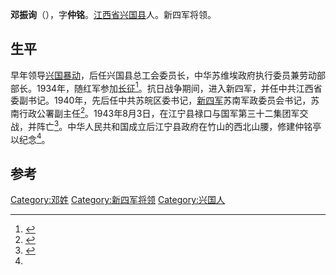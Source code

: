 '''邓振询'''（{{bd|1904年|8月21日|1943年|8月3日}}），字'''仲铭'''。[[江西省|江西省]][[兴国县|兴国县]]人。新四军将领。

==生平==
早年领导[[兴国暴动|兴国暴动]]，后任兴国县总工会委员长，中华苏维埃政府执行委员兼劳动部部长。1934年，随红军参加[[长征|长征]]<ref>{{cite book|title=江苏革命烈士传选编/ 抗日战争时期|url=http://books.google.com/books?id=eYFxAAAAIAAJ|year=1988|publisher=江苏人民出版社|page=281}}</ref>。抗日战争期间，进入新四军，并任中共江西省委副书记。1940年，先后任中共苏皖区委书记，[[新四军|新四军]]苏南军政委员会书记，苏南行政公署副主任<ref name="胡华">{{cite book|author=胡华|title=中共党史人物传|url=http://books.google.com/books?id=GGROAAAAIAAJ|publisher=陕西人民出版社|pages=250–251}}</ref>。1943年8月3日，在江宁县禄口与国军第三十二集团军交战，并阵亡<ref name="#1">{{cite news|title=抗日英烈邓振询：工人领袖参与抗日|url=http://mil.sohu.com/20150509/n412737861.shtml|accessdate=2015-05-21|work=搜狐网|archive-date=2020-07-21|archive-url=https://web.archive.org/web/20200721172820/https://mil.sohu.com/20150509/n412737861.shtml|dead-url=no}}</ref>。中华人民共和国成立后江宁县政府在竹山的西北山腰，修建仲铭亭以纪念<ref name="#1"/>。

==参考==
{{reflist}}
{{中国军事人物小作品}}
{{DEFAULTSORT:D}}
[[Category:邓姓|Category:邓姓]]
[[Category:新四军将领|Category:新四军将领]]
[[Category:兴国人|Category:兴国人]]